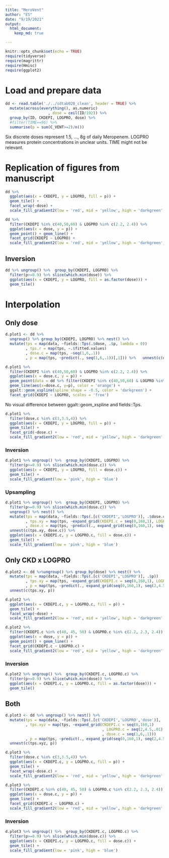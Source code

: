 ```yaml
---
title: "MeroVent"
author: "ES"
date: "9/19/2021"
output: 
  html_document:
    keep_md: true

---
```


```r
knitr::opts_chunk$set(echo = TRUE)
require(tidyverse)
require(magrittr)
require(Hmisc)
require(ggplot2)
```

# Load and prepare data

```r
dd <- read.table('./../sdtab020_clean', header = TRUE) %>%
  mutate(across(everything(), as.numeric)
                   , dose = ceil(ID/192)) %>% 
  group_by(ID, CKDEPI, LOGPRO, dose) %>% 
  #filter(TIME==96) %>% 
  summarise(p = sum(C_VENT>=2)/n())
```

Six discrete doses represent 1.5, ..., 8g of daily Meropenem. LOGPRO measures protein concentrations in unclear units. TIME might not be relevant.

# Replication of figures from manuscript
```r
dd %>% 
  ggplot(aes(x = CKDEPI, y = LOGPRO, fill = p)) +
  geom_tile() +
  facet_wrap(~dose) +
  scale_fill_gradient2(low = 'red', mid = 'yellow', high = 'darkgreen', midpoint = .5)

dd %>% 
  filter(CKDEPI %in% c(40,50,60) & LOGPRO %in% c(2.2, 2.4)) %>% 
  ggplot(aes(x = dose, y = p)) +
  geom_point() + geom_line() +
  facet_grid(CKDEPI ~ LOGPRO) +
  scale_fill_gradient2(low = 'red', mid = 'yellow', high = 'darkgreen', midpoint = .5)
```

## Inversion

```r
dd %>% ungroup() %>%  group_by(CKDEPI, LOGPRO) %>% 
  filter(p>=0.9) %>% slice(which.min(dose)) %>% 
  ggplot(aes(x = CKDEPI, y = LOGPRO, fill = as.factor(dose))) +
  geom_tile()
```


# Interpolation

## Only dose

```r
d.plot1 <- dd %>% 
  ungroup() %>% group_by(CKDEPI, LOGPRO) %>% nest() %>% 
  mutate(tps = map(data, ~fields::Tps(.$dose, .$p, lambda = 0))
         , tps.r = map(tps, ~.$fitted.values)
         , dose.c = map(tps, ~seq(1,6,.1))
         , p = map(tps, ~predict(., seq(1,6,.1))[,1])) %>%   unnest(c(dose.c, p))
```

```r
d.plot1 %>% 
  filter(CKDEPI %in% c(40,50,60) & LOGPRO %in% c(2.2, 2.4)) %>% 
  ggplot(aes(x = dose.c, y = p)) +
  geom_point(data = dd %>% filter(CKDEPI %in% c(40,50,60) & LOGPRO %in% c(2.2, 2.4)), aes(x=dose)) +
  geom_line(aes(x=dose.c, y=p), color = 'orange') +
  ggalt::geom_xspline(spline_shape = -0.5, color = 'darkgreen') +
  facet_grid(CKDEPI ~ LOGPRO, scales = 'free')

```

No visual difference between ggalt::geom_xspline and fields::Tps.

```r
d.plot1 %>% 
  filter(dose.c %in% c(3,3.5,4)) %>% 
  ggplot(aes(x = CKDEPI, y = LOGPRO, fill = p)) +
  geom_tile() +
  facet_grid(~dose.c) +
  scale_fill_gradient2(low = 'red', mid = 'yellow', high = 'darkgreen', midpoint = .5)

```

### Inversion

```r
d.plot1 %>% ungroup() %>%  group_by(CKDEPI, LOGPRO) %>% 
  filter(p>=0.9) %>% slice(which.min(dose.c)) %>% 
  ggplot(aes(x = CKDEPI, y = LOGPRO, fill = dose.c)) +
  geom_tile() +
  scale_fill_gradient(low = 'pink', high = 'blue')
```

### Upsampling

```r
d.plot1 %>% ungroup() %>%  group_by(CKDEPI, LOGPRO) %>% 
  filter(p>=0.9) %>% slice(which.min(dose.c)) %>% 
  ungroup() %>% nest() %>% 
  mutate(tps = map(data, ~fields::Tps(.[c('CKDEPI','LOGPRO')], .$dose.c))
         , tps.xy = map(tps, ~expand_grid(CKDEPI.c = seq(0,160,1), LOGPRO.c = seq(2,4.5,.01)))
         , dose.c = map(tps, ~predict(., expand_grid(seq(0,160,1), seq(2,4.5,.01)), lambda = 0.1)[,1])) %>% 
  unnest(c(tps.xy, dose.c)) %>% 
  ggplot(aes(x = CKDEPI.c, y = LOGPRO.c, fill = dose.c)) +
  geom_tile() +
  scale_fill_gradient(low = 'pink', high = 'blue')
```

## Only CKD x LOGPRO

```r
d.plot2 <- dd %>%ungroup() %>% group_by(dose) %>% nest() %>% 
  mutate(tps = map(data, ~fields::Tps(.[c('CKDEPI','LOGPRO')], .$p))
         , tps.xy = map(tps, ~expand_grid(CKDEPI.c = seq(0,160,1), LOGPRO.c = seq(2,4.5,.01)))
         , p = map(tps, ~predict(., expand_grid(seq(0,160,1), seq(2,4.5,.01)), lambda = 0.1)[,1])) %>% 
  unnest(c(tps.xy, p))

d.plot2 %>% 
  ggplot(aes(x = CKDEPI.c, y = LOGPRO.c, fill = p)) +
  geom_tile() +
  facet_wrap(~dose) +
  scale_fill_gradient2(low = 'red', mid = 'yellow', high = 'darkgreen', midpoint = .5)

d.plot2 %>% 
  filter(CKDEPI.c %in% c(40, 45, 50) & LOGPRO.c %in% c(2.2, 2.3, 2.4)) %>% 
  ggplot(aes(x = dose, y = p)) +
  geom_point() + geom_line() + 
  facet_grid(CKDEPI.c ~ LOGPRO.c) +
  scale_fill_gradient2(low = 'red', mid = 'yellow', high = 'darkgreen', midpoint = .5)
```

### Inversion

```r
d.plot2 %>% ungroup() %>%  group_by(CKDEPI.c, LOGPRO.c) %>% 
  filter(p>=0.9) %>% slice(which.min(dose)) %>% 
  ggplot(aes(x = CKDEPI.c, y = LOGPRO.c, fill = as.factor(dose))) +
  geom_tile() 
```

## Both

```r
d.plot3 <- dd %>% ungroup() %>% nest() %>% 
  mutate(tps = map(data, ~fields::Tps(.[c('CKDEPI','LOGPRO','dose')], .$p))
         , tps.xyz = map(tps, ~expand_grid(CKDEPI.c = seq(0,160,1)
                                           , LOGPRO.c = seq(2,4.5,.01)
                                           , dose.c = seq(1,6,.1)))
         , p = map(tps, ~predict(., expand_grid(seq(0,160,1), seq(2,4.5,.01), seq(1,6,.1)), lambda = 0.1)[,1])) %>% 
  unnest(c(tps.xyz, p))

d.plot3 %>% 
  filter(dose.c %in% c(3,3.5,4)) %>% 
  ggplot(aes(x = CKDEPI.c, y = LOGPRO.c, fill = p)) +
  geom_tile() +
  facet_wrap(~dose.c) +
  scale_fill_gradient2(low = 'red', mid = 'yellow', high = 'darkgreen', midpoint = .5)

d.plot3 %>% 
  filter(CKDEPI.c %in% c(40, 45, 50) & LOGPRO.c %in% c(2.2, 2.3, 2.4)) %>% 
  ggplot(aes(x = dose.c, y = p)) +
  geom_line() + 
  facet_grid(CKDEPI.c ~ LOGPRO.c) +
  scale_fill_gradient2(low = 'red', mid = 'yellow', high = 'darkgreen', midpoint = .5)
```

### Inversion

```r
d.plot3 %>% ungroup() %>%  group_by(CKDEPI.c, LOGPRO.c) %>% 
  filter(p>=0.9) %>% slice(which.min(dose.c)) %>% 
  ggplot(aes(x = CKDEPI.c, y = LOGPRO.c, fill = dose.c)) +
  geom_tile() +
  scale_fill_gradient(low = 'pink', high = 'blue')
```

